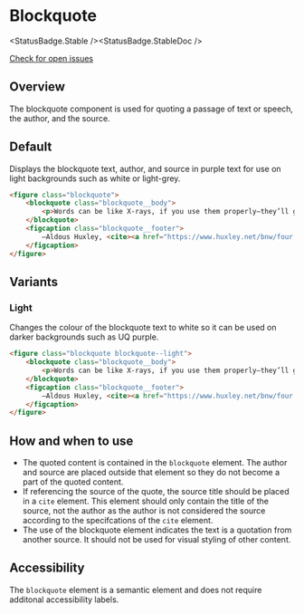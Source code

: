
# Blockquote

<StatusBadge.Stable /><StatusBadge.StableDoc />

<a href="https://github.com/uq-its-ss/design-system/issues" class="uq-button uq-button--text" target="_blank">Check for open issues</a>

## Overview

The blockquote component is used for quoting a passage of text or speech, the author, and the source. 

## Default

Displays the blockquote text, author, and source in purple text for use on light backgrounds such as white or light-grey.

<Canvas withSource="none">
  <Story height={170} id="components-blockquote" />
</Canvas>

```html
<figure class="blockquote">
    <blockquote class="blockquote__body">
        <p>Words can be like X-rays, if you use them properly—they’ll go through anything. You read and you’re pierced.</p>
    </blockquote>
    <figcaption class="blockquote__footer">
        —Aldous Huxley, <cite><a href="https://www.huxley.net/bnw/four.html" class="blockquote__link">Brave New World</a></cite>
    </figcaption>
</figure>
```

## Variants

### Light 

Changes the colour of the blockquote text to white so it can be used on darker backgrounds such as UQ purple. 

<Canvas withSource="none">
  <Story height={170} id="components-blockquote--blockquote-light" />
</Canvas>

```html
<figure class="blockquote blockquote--light">
    <blockquote class="blockquote__body">
        <p>Words can be like X-rays, if you use them properly—they’ll go through anything. You read and you’re pierced.</p>
    </blockquote>
    <figcaption class="blockquote__footer">
        —Aldous Huxley, <cite><a href="https://www.huxley.net/bnw/four.html" class="blockquote__link">Brave New World</a></cite>
    </figcaption>
</figure>
```

## How and when to use
* The quoted content is contained in the ```blockquote``` element. The author and source are placed outside that element so they do not become a part of the quoted content. 
* If referencing the source of the quote, the source title should be placed in a ```cite``` element. This element should only contain the title of the source, not the author as the author is not considered the source according to the specifcations of the ```cite``` element. 
* The use of the blockquote element indicates the text is a quotation from another source. It should not be used for visual styling of other content.

## Accessibility
The ```blockquote``` element is a semantic element and does not require additonal accessibility labels. 